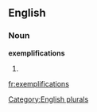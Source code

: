 ==English==

===Noun===
'''exemplifications'''

# {{plural of|[[exemplification]]}}

[[Category:English plurals]]

[[fr:exemplifications]]